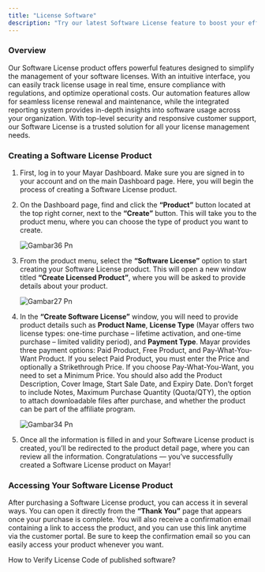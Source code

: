 ```yaml
---
title: "License Software"
description: "Try our latest Software License feature to boost your efficiency and productivity today!"
---
```


### Overview

Our Software License product offers powerful features designed to simplify the management of your software licenses. With an intuitive interface, you can easily track license usage in real time, ensure compliance with regulations, and optimize operational costs. Our automation features allow for seamless license renewal and maintenance, while the integrated reporting system provides in-depth insights into software usage across your organization. With top-level security and responsive customer support, our Software License is a trusted solution for all your license management needs.

### Creating a Software License Product

1. First, log in to your Mayar Dashboard. Make sure you are signed in to your account and on the main Dashboard page. Here, you will begin the process of creating a Software License product.
2. On the Dashboard page, find and click the **“Product”** button located at the top right corner, next to the **“Create”** button. This will take you to the product menu, where you can choose the type of product you want to create.

   ![Gambar36 Pn](/images/gambar36.png)
3. From the product menu, select the **“Software License”** option to start creating your Software License product. This will open a new window titled **“Create Licensed Product”**, where you will be asked to provide details about your product.

   ![Gambar27 Pn](/images/gambar27.png)
4. In the **“Create Software License”** window, you will need to provide product details such as **Product Name**, **License Type** (Mayar offers two license types: one-time purchase – lifetime activation, and one-time purchase – limited validity period), and **Payment Type**. Mayar provides three payment options: Paid Product, Free Product, and Pay-What-You-Want Product. If you select Paid Product, you must enter the Price and optionally a Strikethrough Price. If you choose Pay-What-You-Want, you need to set a Minimum Price. You should also add the Product Description, Cover Image, Start Sale Date, and Expiry Date. Don’t forget to include Notes, Maximum Purchase Quantity (Quota/QTY), the option to attach downloadable files after purchase, and whether the product can be part of the affiliate program.

   ![Gambar34 Pn](/images/gambar34.png)
5. Once all the information is filled in and your Software License product is created, you’ll be redirected to the product detail page, where you can review all the information. Congratulations — you’ve successfully created a Software License product on Mayar\!

### Accessing Your Software License Product

After purchasing a Software License product, you can access it in several ways. You can open it directly from the **“Thank You”** page that appears once your purchase is complete. You will also receive a confirmation email containing a link to access the product, and you can use this link anytime via the customer portal. Be sure to keep the confirmation email so you can easily access your product whenever you want.

<Tip>
  How to Verify License Code of published software?
</Tip>